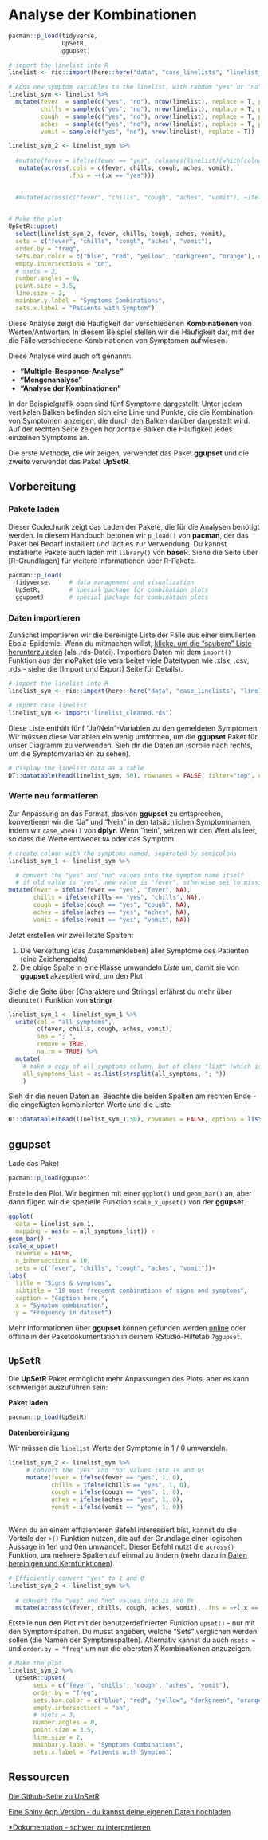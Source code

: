 # Analyse der Kombinationen { }

```r
pacman::p_load(tidyverse,
               UpSetR,
               ggupset)

# import the linelist into R
linelist <- rio::import(here::here("data", "case_linelists", "linelist_cleaned.rds"))

# Adds new symptom variables to the linelist, with random "yes" or "no" values 
linelist_sym <- linelist %>% 
  mutate(fever  = sample(c("yes", "no"), nrow(linelist), replace = T, prob = c(0.80, 0.20)),
         chills = sample(c("yes", "no"), nrow(linelist), replace = T, prob = c(0.20, 0.80)),
         cough  = sample(c("yes", "no"), nrow(linelist), replace = T, prob = c(0.9, 0.15)),
         aches  = sample(c("yes", "no"), nrow(linelist), replace = T, prob = c(0.10, 0.90)),
         vomit = sample(c("yes", "no"), nrow(linelist), replace = T))

linelist_sym_2 <- linelist_sym %>% 
     
  #mutate(fever = ifelse(fever == "yes", colnames(linelist)[which(colnames(linelist) == "fever")]))
   mutate(across(.cols = c(fever, chills, cough, aches, vomit),
                 .fns = ~+(.x == "yes")))   

     
  #mutate(across(c("fever", "chills", "cough", "aches", "vomit"), ~ifelse(.x = "yes", colnames(.)[which(colnames(.) == "fever")], 0)))   
  

# Make the plot
UpSetR::upset(
  select(linelist_sym_2, fever, chills, cough, aches, vomit),
  sets = c("fever", "chills", "cough", "aches", "vomit"),
  order.by = "freq",
  sets.bar.color = c("blue", "red", "yellow", "darkgreen", "orange"), # optional colors
  empty.intersections = "on",
  # nsets = 3,
  number.angles = 0,
  point.size = 3.5,
  line.size = 2, 
  mainbar.y.label = "Symptoms Combinations",
  sets.x.label = "Patients with Symptom")

```

Diese Analyse zeigt die Häufigkeit der verschiedenen **Kombinationen** von Werten/Antworten. In diesem Beispiel stellen wir die Häufigkeit dar, mit der die Fälle verschiedene Kombinationen von Symptomen aufwiesen.

Diese Analyse wird auch oft genannt:

- **"Multiple-Response-Analyse"**
- **"Mengenanalyse"**
- **"Analyse der Kombinationen"**

In der Beispielgrafik oben sind fünf Symptome dargestellt. Unter jedem vertikalen Balken befinden sich eine Linie und Punkte, die die Kombination von Symptomen anzeigen, die durch den Balken darüber dargestellt wird. Auf der rechten Seite zeigen horizontale Balken die Häufigkeit jedes einzelnen Symptoms an.

Die erste Methode, die wir zeigen, verwendet das Paket **ggupset** und die zweite verwendet das Paket **UpSetR**.

<!-- ======================================================= -->

## Vorbereitung {  }

### Pakete laden {.unnumbered}

Dieser Codechunk zeigt das Laden der Pakete, die für die Analysen benötigt werden. In diesem Handbuch betonen wir `p_load()` von **pacman**, der das Paket bei Bedarf installiert *und* lädt es zur Verwendung. Du kannst installierte Pakete auch laden mit `library()` von **base**R. Siehe die Seite über [R-Grundlagen] für weitere Informationen über R-Pakete.

```r
pacman::p_load(
  tidyverse,     # data management and visualization
  UpSetR,        # special package for combination plots
  ggupset)       # special package for combination plots
```

<!-- ======================================================= -->

### Daten importieren {.unnumbered}

Zunächst importieren wir die bereinigte Liste der Fälle aus einer simulierten Ebola-Epidemie. Wenn du mitmachen willst, <a href='https://github.com/appliedepi/epirhandbook_eng/raw/master/data/case_linelists/linelist_cleaned.rds' class='download-button'>klicke, um die "saubere" Liste herunterzuladen</a> (als .rds-Datei). Importiere Daten mit dem `import()` Funktion aus der **rio**Paket (sie verarbeitet viele Dateitypen wie .xlsx, .csv, .rds - siehe die [Import und Export] Seite für Details).

```r
# import the linelist into R
linelist_sym <- rio::import(here::here("data", "case_linelists", "linelist_cleaned.rds"))
```

```r
# import case linelist 
linelist_sym <- import("linelist_cleaned.rds")
```

Diese Liste enthält fünf "Ja/Nein"-Variablen zu den gemeldeten Symptomen. Wir müssen diese Variablen ein wenig umformen, um die **ggupset** Paket für unser Diagramm zu verwenden. Sieh dir die Daten an (scrolle nach rechts, um die Symptomvariablen zu sehen).

```r
# display the linelist data as a table
DT::datatable(head(linelist_sym, 50), rownames = FALSE, filter="top", options = list(pageLength = 5, scrollX=T), class = 'white-space: nowrap' )
```

<!-- ======================================================= -->

### Werte neu formatieren {.unnumbered}

Zur Anpassung an das Format, das von **ggupset** zu entsprechen, konvertieren wir die "Ja" und "Nein" in den tatsächlichen Symptomnamen, indem wir `case_when()` von **dplyr**. Wenn "nein", setzen wir den Wert als leer, so dass die Werte entweder `NA` oder das Symptom.

```r
# create column with the symptoms named, separated by semicolons
linelist_sym_1 <- linelist_sym %>% 

  # convert the "yes" and "no" values into the symptom name itself
  # if old value is "yes", new value is "fever", otherwise set to missing (NA)
mutate(fever = ifelse(fever == "yes", "fever", NA), 
       chills = ifelse(chills == "yes", "chills", NA),
       cough = ifelse(cough == "yes", "cough", NA),
       aches = ifelse(aches == "yes", "aches", NA),
       vomit = ifelse(vomit == "yes", "vomit", NA))
```

Jetzt erstellen wir zwei letzte Spalten:

1. Die Verkettung (das Zusammenkleben) aller Symptome des Patienten (eine Zeichenspalte)
2. Die obige Spalte in eine Klasse umwandeln *Liste* um, damit sie von **ggupset** akzeptiert wird, um den Plot

Siehe die Seite über [Charaktere und Strings] erfährst du mehr über die`unite()` Funktion von **stringr**

```r
linelist_sym_1 <- linelist_sym_1 %>% 
  unite(col = "all_symptoms",
        c(fever, chills, cough, aches, vomit), 
        sep = "; ",
        remove = TRUE,
        na.rm = TRUE) %>% 
  mutate(
    # make a copy of all_symptoms column, but of class "list" (which is required to use ggupset() in next step)
    all_symptoms_list = as.list(strsplit(all_symptoms, "; "))
    )
```

Sieh dir die neuen Daten an. Beachte die beiden Spalten am rechten Ende - die eingefügten kombinierten Werte und die Liste

```r
DT::datatable(head(linelist_sym_1,50), rownames = FALSE, options = list(pageLength = 5, scrollX=T), class = 'white-space: nowrap')
```

<!-- ======================================================= -->

## **ggupset** {  }

Lade das Paket

```r
pacman::p_load(ggupset)
```

Erstelle den Plot. Wir beginnen mit einer `ggplot()` und `geom_bar()` an, aber dann fügen wir die spezielle Funktion `scale_x_upset()` von der **ggupset**.

```r
ggplot(
  data = linelist_sym_1,
  mapping = aes(x = all_symptoms_list)) +
geom_bar() +
scale_x_upset(
  reverse = FALSE,
  n_intersections = 10,
  sets = c("fever", "chills", "cough", "aches", "vomit"))+
labs(
  title = "Signs & symptoms",
  subtitle = "10 most frequent combinations of signs and symptoms",
  caption = "Caption here.",
  x = "Symptom combination",
  y = "Frequency in dataset")

```

Mehr Informationen über **ggupset** können gefunden werden [online](https://rdrr.io/cran/ggupset/man/scale_x_upset.html) oder offline in der Paketdokumentation in deinem RStudio-Hilfetab `?ggupset`.

<!-- ======================================================= -->

## `UpSetR` {  }

Die **UpSetR** Paket ermöglicht mehr Anpassungen des Plots, aber es kann schwieriger auszuführen sein:

**Paket laden**

```r
pacman::p_load(UpSetR)
```

**Datenbereinigung**

Wir müssen die `linelist` Werte der Symptome in 1 / 0 umwandeln.

```r
linelist_sym_2 <- linelist_sym %>% 
     # convert the "yes" and "no" values into 1s and 0s
     mutate(fever = ifelse(fever == "yes", 1, 0), 
            chills = ifelse(chills == "yes", 1, 0),
            cough = ifelse(cough == "yes", 1, 0),
            aches = ifelse(aches == "yes", 1, 0),
            vomit = ifelse(vomit == "yes", 1, 0))
            
```

Wenn du an einem effizienteren Befehl interessiert bist, kannst du die Vorteile der `+()` Funktion nutzen, die auf der Grundlage einer logischen Aussage in 1en und 0en umwandelt. Dieser Befehl nutzt die `across()` Funktion, um mehrere Spalten auf einmal zu ändern (mehr dazu in [Daten bereinigen und Kernfunktionen](#clean_across)).

```r
# Efficiently convert "yes" to 1 and 0
linelist_sym_2 <- linelist_sym %>% 
  
  # convert the "yes" and "no" values into 1s and 0s
  mutate(across(c(fever, chills, cough, aches, vomit), .fns = ~+(.x == "yes")))
```

Erstelle nun den Plot mit der benutzerdefinierten Funktion `upset()` - nur mit den Symptomspalten. Du musst angeben, welche "Sets" verglichen werden sollen (die Namen der Symptomspalten). Alternativ kannst du auch `nsets = ` und `order.by = "freq"` um nur die obersten X Kombinationen anzuzeigen.

```r

# Make the plot
linelist_sym_2 %>% 
  UpSetR::upset(
       sets = c("fever", "chills", "cough", "aches", "vomit"),
       order.by = "freq",
       sets.bar.color = c("blue", "red", "yellow", "darkgreen", "orange"), # optional colors
       empty.intersections = "on",
       # nsets = 3,
       number.angles = 0,
       point.size = 3.5,
       line.size = 2, 
       mainbar.y.label = "Symptoms Combinations",
       sets.x.label = "Patients with Symptom")

```

<!-- ======================================================= -->

## Ressourcen {  }

[Die Github-Seite zu UpSetR](https://github.com/hms-dbmi/UpSetR)

[Eine Shiny App Version - du kannst deine eigenen Daten hochladen](https://gehlenborglab.shinyapps.io/upsetr/)

[\*Dokumentation - schwer zu interpretieren](https://cran.r-project.org/web/packages/UpSetR/UpSetR.pdf)


